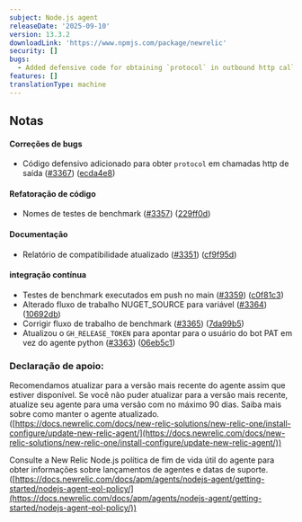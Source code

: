 ```yaml
---
subject: Node.js agent
releaseDate: '2025-09-10'
version: 13.3.2
downloadLink: 'https://www.npmjs.com/package/newrelic'
security: []
bugs:
  - Added defensive code for obtaining `protocol` in outbound http calls
features: []
translationType: machine
---
```


## Notas

#### Correções de bugs

* Código defensivo adicionado para obter `protocol` em chamadas http de saída ([#3367](https://github.com/newrelic/node-newrelic/pull/3367)) ([ecda4e8](https://github.com/newrelic/node-newrelic/commit/ecda4e8fd3e2b4695bd900ba56f11babff186269))

#### Refatoração de código

* Nomes de testes de benchmark ([#3357](https://github.com/newrelic/node-newrelic/pull/3357)) ([229ff0d](https://github.com/newrelic/node-newrelic/commit/229ff0d1f1926ae937b8a1c54975c5ee8b1f0d2c))

#### Documentação

* Relatório de compatibilidade atualizado ([#3351](https://github.com/newrelic/node-newrelic/pull/3351)) ([cf9f95d](https://github.com/newrelic/node-newrelic/commit/cf9f95db6339db793a15f9d19e2a29832bcb917e))

#### integração contínua

* Testes de benchmark executados em push no main ([#3359](https://github.com/newrelic/node-newrelic/pull/3359)) ([c0f81c3](https://github.com/newrelic/node-newrelic/commit/c0f81c3562312c83330825c9c6fcdb969ab4da74))
* Alterado fluxo de trabalho NUGET\_SOURCE para variável ([#3364](https://github.com/newrelic/node-newrelic/pull/3364)) ([10692db](https://github.com/newrelic/node-newrelic/commit/10692db65ce0c3218d6ab2d494f0ab7f426ff817))
* Corrigir fluxo de trabalho de benchmark ([#3365](https://github.com/newrelic/node-newrelic/pull/3365)) ([7da99b5](https://github.com/newrelic/node-newrelic/commit/7da99b5fd4c20d817222ffa66e08166f1c8a1785))
* Atualizou o `GH_RELEASE_TOKEN` para apontar para o usuário do bot PAT em vez do agente python ([#3363](https://github.com/newrelic/node-newrelic/pull/3363)) ([06eb5c1](https://github.com/newrelic/node-newrelic/commit/06eb5c1be0da5ffea4853e521223a711cc7b1805))

### Declaração de apoio:

Recomendamos atualizar para a versão mais recente do agente assim que estiver disponível. Se você não puder atualizar para a versão mais recente, atualize seu agente para uma versão com no máximo 90 dias. Saiba mais sobre como manter o agente atualizado. ([https://docs.newrelic.com/docs/new-relic-solutions/new-relic-one/install-configure/update-new-relic-agent/](https://docs.newrelic.com/docs/new-relic-solutions/new-relic-one/install-configure/update-new-relic-agent/))

Consulte a New Relic Node.js política de fim de vida útil do agente para obter informações sobre lançamentos de agentes e datas de suporte. ([https://docs.newrelic.com/docs/apm/agents/nodejs-agent/getting-started/nodejs-agent-eol-policy/](https://docs.newrelic.com/docs/apm/agents/nodejs-agent/getting-started/nodejs-agent-eol-policy/))